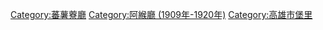 [[Category:蕃薯藔廳|Category:蕃薯藔廳]]
[[Category:阿緱廳_(1909年-1920年)|Category:阿緱廳 (1909年-1920年)]]
[[Category:高雄市堡里|Category:高雄市堡里]]